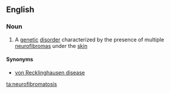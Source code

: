 ==English==

===Noun===
{{wikipedia}}
{{en-noun|neurofibromatoses}}

# {{medicine}} A [[genetic]] [[disorder]] characterized by the presence of multiple [[neurofibroma]]s under the [[skin]]

====Synonyms====
* [[von Recklinghausen disease]]

[[ta:neurofibromatosis]]